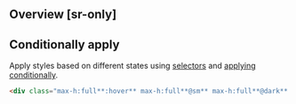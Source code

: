 ## Overview [sr-only]
<Overview/>

## Conditionally apply
Apply styles based on different states using [selectors](/guide/state-selectors) and [applying conditionally](/guide/applying-conditionally).
```html
<div class="max-h:full**:hover** max-h:full**@sm** max-h:full**@dark** max-h:full**@print**">…</div>
```

